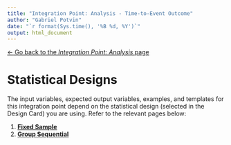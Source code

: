 ```yaml
---
title: "Integration Point: Analysis - Time-to-Event Outcome"
author: "Gabriel Potvin"
date: "`r format(Sys.time(), '%B %d, %Y')`"
output: html_document
---
```


[$\leftarrow$ Go back to the *Integration Point: Analysis* page](IntegrationPointAnalysis.html)

# Statistical Designs

The input variables, expected output variables, examples, and templates for this integration point depend on the statistical design (selected in the Design Card) you are using. Refer to the relevant pages below:

1. [**Fixed Sample**](IntegrationPointAnalysisTimeToEventFixedSample.html)
1. [**Group Sequential**](IntegrationPointAnalysisTimeToEventGroupSequential.html)